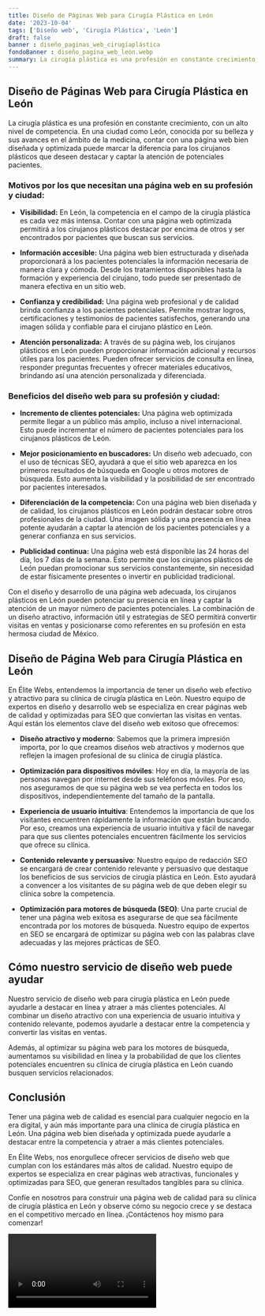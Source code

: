 ```yaml
---
title: Diseño de Páginas Web para Cirugía Plástica en León
date: '2023-10-04'
tags: ['Diseño web', 'Cirugía Plástica', 'León']
draft: false
banner : diseño_paginas_web_cirugíaplástica
fondoBanner : diseño_pagina_web_león.webp
summary: La cirugía plástica es una profesión en constante crecimiento, con un alto nivel de competencia. En una ciudad como León, conocida por su belleza y sus avances en el ámbito de la medicina, contar con una página web bien diseñada y optimizada puede marcar la diferencia para los cirujanos plásticos que deseen destacar y captar la atención de potenciales pacientes.
---
```


## Diseño de Páginas Web para Cirugía Plástica en León

La cirugía plástica es una profesión en constante crecimiento, con un alto nivel de competencia. En una ciudad como León, conocida por su belleza y sus avances en el ámbito de la medicina, contar con una página web bien diseñada y optimizada puede marcar la diferencia para los cirujanos plásticos que deseen destacar y captar la atención de potenciales pacientes.

### Motivos por los que necesitan una página web en su profesión y ciudad:

* **Visibilidad:** En León, la competencia en el campo de la cirugía plástica es cada vez más intensa. Contar con una página web optimizada permitirá a los cirujanos plásticos destacar por encima de otros y ser encontrados por pacientes que buscan sus servicios.

* **Información accesible:** Una página web bien estructurada y diseñada proporcionará a los pacientes potenciales la información necesaria de manera clara y cómoda. Desde los tratamientos disponibles hasta la formación y experiencia del cirujano, todo puede ser presentado de manera efectiva en un sitio web.

* **Confianza y credibilidad:** Una página web profesional y de calidad brinda confianza a los pacientes potenciales. Permite mostrar logros, certificaciones y testimonios de pacientes satisfechos, generando una imagen sólida y confiable para el cirujano plástico en León.

* **Atención personalizada:** A través de su página web, los cirujanos plásticos en León pueden proporcionar información adicional y recursos útiles para los pacientes. Pueden ofrecer servicios de consulta en línea, responder preguntas frecuentes y ofrecer materiales educativos, brindando así una atención personalizada y diferenciada.

### Beneficios del diseño web para su profesión y ciudad:

* **Incremento de clientes potenciales:** Una página web optimizada permite llegar a un público más amplio, incluso a nivel internacional. Esto puede incrementar el número de pacientes potenciales para los cirujanos plásticos de León.

* **Mejor posicionamiento en buscadores:** Un diseño web adecuado, con el uso de técnicas SEO, ayudará a que el sitio web aparezca en los primeros resultados de búsqueda en Google u otros motores de búsqueda. Esto aumenta la visibilidad y la posibilidad de ser encontrado por pacientes interesados.

* **Diferenciación de la competencia:** Con una página web bien diseñada y de calidad, los cirujanos plásticos en León podrán destacar sobre otros profesionales de la ciudad. Una imagen sólida y una presencia en línea potente ayudarán a captar la atención de los pacientes potenciales y a generar confianza en sus servicios.

* **Publicidad continua:** Una página web está disponible las 24 horas del día, los 7 días de la semana. Esto permite que los cirujanos plásticos de León puedan promocionar sus servicios constantemente, sin necesidad de estar físicamente presentes o invertir en publicidad tradicional.

Con el diseño y desarrollo de una página web adecuada, los cirujanos plásticos en León pueden potenciar su presencia en línea y captar la atención de un mayor número de pacientes potenciales. La combinación de un diseño atractivo, información útil y estrategias de SEO permitirá convertir visitas en ventas y posicionarse como referentes en su profesión en esta hermosa ciudad de México.

<GifSeo />

<Cta />

## Diseño de Página Web para Cirugía Plástica en León

En Élite Webs, entendemos la importancia de tener un diseño web efectivo y atractivo para su clínica de cirugía plástica en León. Nuestro equipo de expertos en diseño y desarrollo web se especializa en crear páginas web de calidad y optimizadas para SEO que conviertan las visitas en ventas. Aquí están los elementos clave del diseño web exitoso que ofrecemos:

- **Diseño atractivo y moderno**: Sabemos que la primera impresión importa, por lo que creamos diseños web atractivos y modernos que reflejen la imagen profesional de su clínica de cirugía plástica.

- **Optimización para dispositivos móviles**: Hoy en día, la mayoría de las personas navegan por internet desde sus teléfonos móviles. Por eso, nos aseguramos de que su página web se vea perfecta en todos los dispositivos, independientemente del tamaño de la pantalla.

- **Experiencia de usuario intuitiva**: Entendemos la importancia de que los visitantes encuentren rápidamente la información que están buscando. Por eso, creamos una experiencia de usuario intuitiva y fácil de navegar para que sus clientes potenciales encuentren fácilmente los servicios que ofrece su clínica.

- **Contenido relevante y persuasivo**: Nuestro equipo de redacción SEO se encargará de crear contenido relevante y persuasivo que destaque los beneficios de sus servicios de cirugía plástica en León. Esto ayudará a convencer a los visitantes de su página web de que deben elegir su clínica sobre la competencia.

- **Optimización para motores de búsqueda (SEO)**: Una parte crucial de tener una página web exitosa es asegurarse de que sea fácilmente encontrada por los motores de búsqueda. Nuestro equipo de expertos en SEO se encargará de optimizar su página web con las palabras clave adecuadas y las mejores prácticas de SEO.

## Cómo nuestro servicio de diseño web puede ayudar

Nuestro servicio de diseño web para cirugía plástica en León puede ayudarle a destacar en línea y atraer a más clientes potenciales. Al combinar un diseño atractivo con una experiencia de usuario intuitiva y contenido relevante, podemos ayudarle a destacar entre la competencia y convertir las visitas en ventas.

Además, al optimizar su página web para los motores de búsqueda, aumentamos su visibilidad en línea y la probabilidad de que los clientes potenciales encuentren su clínica de cirugía plástica en León cuando busquen servicios relacionados.

## Conclusión

Tener una página web de calidad es esencial para cualquier negocio en la era digital, y aún más importante para una clínica de cirugía plástica en León. Una página web bien diseñada y optimizada puede ayudarle a destacar entre la competencia y atraer a más clientes potenciales.

En Élite Webs, nos enorgullece ofrecer servicios de diseño web que cumplan con los estándares más altos de calidad. Nuestro equipo de expertos se especializa en crear páginas web atractivas, funcionales y optimizadas para SEO, que generan resultados tangibles para su clínica.

Confíe en nosotros para construir una página web de calidad para su clínica de cirugía plástica en León y observe cómo su negocio crece y se destaca en el competitivo mercado en línea. ¡Contáctenos hoy mismo para comenzar!

<Video />

<CtaBot job='Cirugía Plástica' city='León'/>

<Gmaps query='León+españa+maps' />